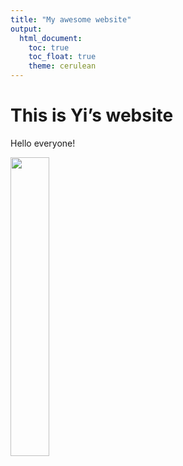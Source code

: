 ```yaml
---
title: "My awesome website"
output: 
  html_document:
    toc: true
    toc_float: true
    theme: cerulean
---
```


# This is Yi's website

Hello everyone!

<img src="images/IMG_4220.JPG" style="width:35%">

